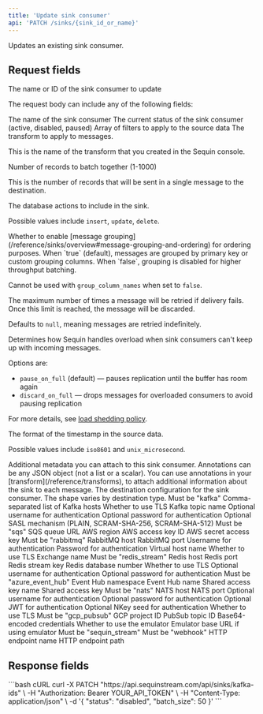 ```yaml
---
title: 'Update sink consumer'
api: 'PATCH /sinks/{sink_id_or_name}'
---
```



Updates an existing sink consumer.

## Request fields

<ParamField path="sink_id_or_name" type="string" required>
  The name or ID of the sink consumer to update
</ParamField>

The request body can include any of the following fields:

<ParamField body="name" type="string">
  The name of the sink consumer
</ParamField>

<ParamField body="status" type="string">
  The current status of the sink consumer (active, disabled, paused)
</ParamField>

<ParamField body="filters" type="array">
  Array of filters to apply to the source data
</ParamField>

<ParamField body="transform" type="string">
  The transform to apply to messages.

  This is the name of the transform that you created in the Sequin console.
</ParamField>

<ParamField body="batch_size" type="integer">
  Number of records to batch together (1-1000)

  This is the number of records that will be sent in a single message to the destination.
</ParamField>

<ParamField body="actions" type="array">
  The database actions to include in the sink.

  Possible values include `insert`, `update`, `delete`.
</ParamField>

<ParamField body="message_grouping" type="boolean">
  Whether to enable [message grouping](/reference/sinks/overview#message-grouping-and-ordering) for ordering purposes. When `true` (default), messages are grouped by primary key or custom grouping columns. When `false`, grouping is disabled for higher throughput batching.

  Cannot be used with `group_column_names` when set to `false`.
</ParamField>

<ParamField body="max_retry_count" type="integer">
  The maximum number of times a message will be retried if delivery fails. Once this limit is reached, the message will be discarded.

  Defaults to `null`, meaning messages are retried indefinitely.
</ParamField>

<ParamField body="load_shedding_policy" type="string">
  Determines how Sequin handles overload when sink consumers can't keep up with incoming messages.

  Options are:
  - `pause_on_full` (default) — pauses replication until the buffer has room again
  - `discard_on_full` — drops messages for overloaded consumers to avoid pausing replication

  For more details, see [load shedding policy](/reference/sinks/overview#load_shedding_policy).
</ParamField>

<ParamField body="timestamp_format" type="string">
  The format of the timestamp in the source data.

  Possible values include `iso8601` and `unix_microsecond`.
</ParamField>

<ParamField body="annotations" type="object">
  Additional metadata you can attach to this sink consumer. Annotations can be any JSON object (not a list or a scalar).
  You can use annotations in your [transform](/reference/transforms), to attach additional information about the sink to each message.
</ParamField>

<ParamField body="destination" type="object">
  The destination configuration for the sink consumer. The shape varies by destination type.
  <Expandable title="Kafka">
    <ParamField body="type" type="string">
      Must be "kafka"
    </ParamField>
    <ParamField body="hosts" type="string">
      Comma-separated list of Kafka hosts
    </ParamField>
    <ParamField body="tls" type="boolean">
      Whether to use TLS
    </ParamField>
    <ParamField body="topic" type="string">
      Kafka topic name
    </ParamField>
    <ParamField body="username" type="string">
      Optional username for authentication
    </ParamField>
    <ParamField body="password" type="string">
      Optional password for authentication
    </ParamField>
    <ParamField body="sasl_mechanism" type="string">
      Optional SASL mechanism (PLAIN, SCRAM-SHA-256, SCRAM-SHA-512)
    </ParamField>
  </Expandable>

  <Expandable title="SQS">
    <ParamField body="type" type="string">
      Must be "sqs"
    </ParamField>
    <ParamField body="queue_url" type="string">
      SQS queue URL
    </ParamField>
    <ParamField body="region" type="string">
      AWS region
    </ParamField>
    <ParamField body="access_key_id" type="string">
      AWS access key ID
    </ParamField>
    <ParamField body="secret_access_key" type="string">
      AWS secret access key
    </ParamField>
  </Expandable>

  <Expandable title="RabbitMQ">
    <ParamField body="type" type="string">
      Must be "rabbitmq"
    </ParamField>
    <ParamField body="host" type="string">
      RabbitMQ host
    </ParamField>
    <ParamField body="port" type="integer">
      RabbitMQ port
    </ParamField>
    <ParamField body="username" type="string">
      Username for authentication
    </ParamField>
    <ParamField body="password" type="string">
      Password for authentication
    </ParamField>
    <ParamField body="virtual_host" type="string">
      Virtual host name
    </ParamField>
    <ParamField body="tls" type="boolean">
      Whether to use TLS
    </ParamField>
    <ParamField body="exchange" type="string">
      Exchange name
    </ParamField>
  </Expandable>

  <Expandable title="Redis Stream">
    <ParamField body="type" type="string">
      Must be "redis_stream"
    </ParamField>
    <ParamField body="host" type="string">
      Redis host
    </ParamField>
    <ParamField body="port" type="integer">
      Redis port
    </ParamField>
    <ParamField body="stream_key" type="string">
      Redis stream key
    </ParamField>
    <ParamField body="database" type="integer">
      Redis database number
    </ParamField>
    <ParamField body="tls" type="boolean">
      Whether to use TLS
    </ParamField>
    <ParamField body="username" type="string">
      Optional username for authentication
    </ParamField>
    <ParamField body="password" type="string">
      Optional password for authentication
    </ParamField>
  </Expandable>

  <Expandable title="Azure Event Hub">
    <ParamField body="type" type="string">
      Must be "azure_event_hub"
    </ParamField>
    <ParamField body="namespace" type="string">
      Event Hub namespace
    </ParamField>
    <ParamField body="event_hub_name" type="string">
      Event Hub name
    </ParamField>
    <ParamField body="shared_access_key_name" type="string">
      Shared access key name
    </ParamField>
    <ParamField body="shared_access_key" type="string">
      Shared access key
    </ParamField>
  </Expandable>

  <Expandable title="NATS">
    <ParamField body="type" type="string">
      Must be "nats"
    </ParamField>
    <ParamField body="host" type="string">
      NATS host
    </ParamField>
    <ParamField body="port" type="integer">
      NATS port
    </ParamField>
    <ParamField body="username" type="string">
      Optional username for authentication
    </ParamField>
    <ParamField body="password" type="string">
      Optional password for authentication
    </ParamField>
    <ParamField body="jwt" type="string">
      Optional JWT for authentication
    </ParamField>
    <ParamField body="nkey_seed" type="string">
      Optional NKey seed for authentication
    </ParamField>
    <ParamField body="tls" type="boolean">
      Whether to use TLS
    </ParamField>
  </Expandable>

  <Expandable title="GCP PubSub">
    <ParamField body="type" type="string">
      Must be "gcp_pubsub"
    </ParamField>
    <ParamField body="project_id" type="string">
      GCP project ID
    </ParamField>
    <ParamField body="topic_id" type="string">
      PubSub topic ID
    </ParamField>
    <ParamField body="credentials" type="string">
      Base64-encoded credentials
    </ParamField>
    <ParamField body="use_emulator" type="boolean">
      Whether to use the emulator
    </ParamField>
    <ParamField body="emulator_base_url" type="string">
      Emulator base URL if using emulator
    </ParamField>
  </Expandable>

  <Expandable title="Sequin Stream">
    <ParamField body="type" type="string">
      Must be "sequin_stream"
    </ParamField>
  </Expandable>

  <Expandable title="Webhook">
    <ParamField body="type" type="string">
      Must be "webhook"
    </ParamField>
    <ParamField body="http_endpoint" type="string">
      HTTP endpoint name
    </ParamField>
    <ParamField body="http_endpoint_path" type="string">
      HTTP endpoint path
    </ParamField>
  </Expandable>
</ParamField>

## Response fields

<SinkConsumerResponseSnippet />

<RequestExample>
  ```bash cURL
  curl -X PATCH "https://api.sequinstream.com/api/sinks/kafka-ids" \
    -H "Authorization: Bearer YOUR_API_TOKEN" \
    -H "Content-Type: application/json" \
    -d '{
      "status": "disabled",
      "batch_size": 50
    }'
  ```
</RequestExample>

<SinkConsumerResponseExample />
